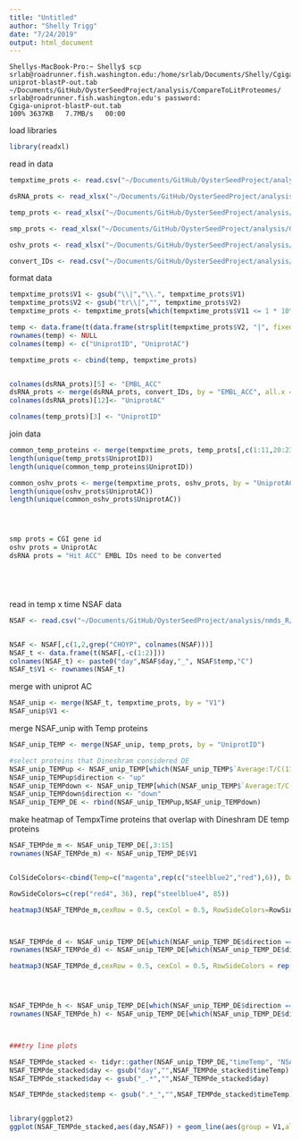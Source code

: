 ```yaml
---
title: "Untitled"
author: "Shelly Trigg"
date: "7/24/2019"
output: html_document
---
```


```{}
Shellys-MacBook-Pro:~ Shelly$ scp srlab@roadrunner.fish.washington.edu:/home/srlab/Documents/Shelly/Cgigas/Cgiga-uniprot-blastP-out.tab ~/Documents/GitHub/OysterSeedProject/analysis/CompareToLitProteomes/
srlab@roadrunner.fish.washington.edu's password: 
Cgiga-uniprot-blastP-out.tab                                                                                           100% 3637KB   7.7MB/s   00:00    
```

load libraries
```r
library(readxl)

```

read in data
```r
tempxtime_prots <- read.csv("~/Documents/GitHub/OysterSeedProject/analysis/CompareToLitProteomes/Cgiga-uniprot-blastP-out.tab", sep = "\t", header = FALSE, stringsAsFactors = FALSE)

dsRNA_prots <- read_xlsx("~/Documents/GitHub/OysterSeedProject/analysis/CompareToLitProteomes/pr5b00615_si_002.xlsx", sheet = 2, skip = 2)

temp_prots <- read_xlsx("~/Documents/GitHub/OysterSeedProject/analysis/CompareToLitProteomes/gcb13249-sup-0003-tables4.xlsx", skip = 2)

smp_prots <- read_xlsx("~/Documents/GitHub/OysterSeedProject/analysis/CompareToLitProteomes/SMP_Table1.xlsx")

oshv_prots <- read_xlsx("~/Documents/GitHub/OysterSeedProject/analysis/CompareToLitProteomes/OSHV_table2-3.xlsx")

convert_IDs <- read.csv("~/Documents/GitHub/OysterSeedProject/analysis/CompareToLitProteomes/uniprot-dsRNAtable7_conversions.tab", sep = "\t", header = TRUE, stringsAsFactors = FALSE)

```

format data
```r
tempxtime_prots$V1 <- gsub("\\|","\\.", tempxtime_prots$V1)
tempxtime_prots$V2 <- gsub("tr\\|","", tempxtime_prots$V2)
tempxtime_prots <- tempxtime_prots[which(tempxtime_prots$V11 <= 1 * 10^(-10)),]

temp <- data.frame(t(data.frame(strsplit(tempxtime_prots$V2, "|", fixed = TRUE))))
rownames(temp) <- NULL
colnames(temp) <- c("UniprotID", "UniprotAC")

tempxtime_prots <- cbind(temp, tempxtime_prots)


colnames(dsRNA_prots)[5] <- "EMBL_ACC"
dsRNA_prots <- merge(dsRNA_prots, convert_IDs, by = "EMBL_ACC", all.x = TRUE)
colnames(dsRNA_prots)[12]<- "UniprotAC"

colnames(temp_prots)[3] <- "UniprotID"

```



join data
```r
common_temp_proteins <- merge(tempxtime_prots, temp_prots[,c(1:11,20:23,40)], by = "UniprotID")
length(unique(temp_prots$UniprotID))
length(unique(common_temp_proteins$UniprotID))

common_oshv_prots <- merge(tempxtime_prots, oshv_prots, by = "UniprotAC")
length(unique(oshv_prots$UniprotAC))
length(unique(common_oshv_prots$UniprotAC))




smp prots = CGI gene id
oshv prots = UniprotAc
dsRNA prots = "Hit ACC" EMBL IDs need to be converted 






```


read in temp x time NSAF data
```r
NSAF <- read.csv("~/Documents/GitHub/OysterSeedProject/analysis/nmds_R/silo3and9_nozerovals_AVGs.csv", stringsAsFactors = FALSE)


NSAF <- NSAF[,c(1,2,grep("CHOYP", colnames(NSAF)))]
NSAF_t <- data.frame(t(NSAF[,-c(1:2)]))
colnames(NSAF_t) <- paste0("day",NSAF$day,"_", NSAF$temp,"C")
NSAF_t$V1 <- rownames(NSAF_t)
```

merge with uniprot AC
```r
NSAF_unip <- merge(NSAF_t, tempxtime_prots, by = "V1")
NSAF_unip$V1 <- 
```


merge NSAF_unip with Temp proteins
```r
NSAF_unip_TEMP <- merge(NSAF_unip, temp_prots, by = "UniprotID")

#select proteins that Dineshram considered DE
NSAF_unip_TEMPup <- NSAF_unip_TEMP[which(NSAF_unip_TEMP$`Average:T/C(117:113)` > 1.3),]
NSAF_unip_TEMPup$direction <- "up"
NSAF_unip_TEMPdown <- NSAF_unip_TEMP[which(NSAF_unip_TEMP$`Average:T/C(117:113)` < 0.78),]
NSAF_unip_TEMPdown$direction <- "down"
NSAF_unip_TEMP_DE <- rbind(NSAF_unip_TEMPup,NSAF_unip_TEMPdown)
```

make heatmap of TempxTime proteins that overlap with Dineshram DE temp proteins
```r
NSAF_TEMPde_m <- NSAF_unip_TEMP_DE[,3:15]
rownames(NSAF_TEMPde_m) <- NSAF_unip_TEMP_DE$V1


ColSideColors<-cbind(Temp=c("magenta",rep(c("steelblue2","red"),6)), Day=c("white",rep("#D9D9D9",2),rep("#BDBDBD",2),rep("#969696",2),rep("#737373",2),rep("#525252",2),rep("#252525",2)))

RowSideColors=c(rep("red4", 36), rep("steelblue4", 85))

heatmap3(NSAF_TEMPde_m,cexRow = 0.5, cexCol = 0.5, RowSideColors=RowSideColors,ColSideColors = ColSideColors,RowAxisColors=1,ColAxisColors=1, scale = "row",Colv = NA)



NSAF_TEMPde_d <- NSAF_unip_TEMP_DE[which(NSAF_unip_TEMP_DE$direction == "down"),3:15]
rownames(NSAF_TEMPde_d) <- NSAF_unip_TEMP_DE[which(NSAF_unip_TEMP_DE$direction == "down"),2]

heatmap3(NSAF_TEMPde_d,cexRow = 0.5, cexCol = 0.5, RowSideColors = rep("steelblue4",85),ColSideColors = ColSideColors,RowAxisColors=1,ColAxisColors=1, scale = "row",Colv = NA)




NSAF_TEMPde_h <- NSAF_unip_TEMP_DE[which(NSAF_unip_TEMP_DE$direction == "up"),3:15]
rownames(NSAF_TEMPde_h) <- NSAF_unip_TEMP_DE[which(NSAF_unip_TEMP_DE$direction == "up"),2]



###try line plots

NSAF_TEMPde_stacked <- tidyr::gather(NSAF_unip_TEMP_DE,"timeTemp", "NSAF", 4:15)
NSAF_TEMPde_stacked$day <- gsub("day","",NSAF_TEMPde_stacked$timeTemp)
NSAF_TEMPde_stacked$day <- gsub("_.*","",NSAF_TEMPde_stacked$day)

NSAF_TEMPde_stacked$temp <- gsub(".*_","",NSAF_TEMPde_stacked$timeTemp)


library(ggplot2)
ggplot(NSAF_TEMPde_stacked,aes(day,NSAF)) + geom_line(aes(group = V1,alpha = 0.5)) + scale_x_continuous(breaks = c(3,5,7,9,11,13), labels = c(3,5,7,9,11,13))


```
